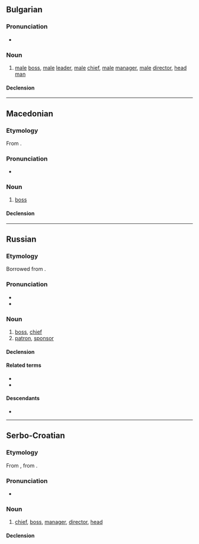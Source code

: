 ==Bulgarian==

===Pronunciation===
* {{IPA|bg|/ʃɛf/}}

===Noun===
{{bg-noun|шеф|m|f=ше́фка}}

# [[male]] [[boss]], [[male]] [[leader]], [[male]] [[chief]], [[male]] [[manager]], [[male]] [[director]], [[head man]]

====Declension====
{{bg-ndecl|шеф<(h)>}}

{{c|bg|Leaders}}

----

==Macedonian==

===Etymology===
From {{der|mk|fr|chef}}.

===Pronunciation===
* {{mk-IPA}}

===Noun===
{{mk-noun|m|шефови|шефче|adj=шефовски|f=шефица}}

# [[boss]]

====Declension====
{{mk-decl-noun-m||шефов|шефе}}

{{c|mk|Leaders}}

----

==Russian==

===Etymology===
Borrowed from {{bor|ru|fr|chef}}.

===Pronunciation===
* {{ru-IPA}}
* {{audio|ru|Ru-{{PAGENAME}}.ogg|Audio}}

===Noun===
{{ru-noun+|a=an}}

# [[boss]], [[chief]]
# [[patron]], [[sponsor]]

====Declension====
{{ru-noun-table|a=an}}

====Related terms====
* {{l|ru|шеф-по́вар}}
* {{l|ru|ше́фство}}

====Descendants====
* {{desc|hy|շեֆ|bor=1}}

{{cln|ru|terms of address}}
{{c|ru|Leaders}}

----

==Serbo-Croatian==

===Etymology===
From {{der|sh|de|Chef}}, from {{der|sh|fr|chef}}.

===Pronunciation===
* {{IPA|sh|/ʃêf/|/ʂêf/}}

===Noun===
{{sh-noun|g=m|head=ше̏ф}}

# [[chief]], [[boss]], [[manager]], [[director]], [[head]]

====Declension====
{{sh-decl-noun|sc=Cyrl
|ше̏ф|ше̏фови
|шефа|шефова
|шефу|шефовима
|шефа|шефове
|шефе|шефови
|шефу|шефовима
|шефом|шефовима}}